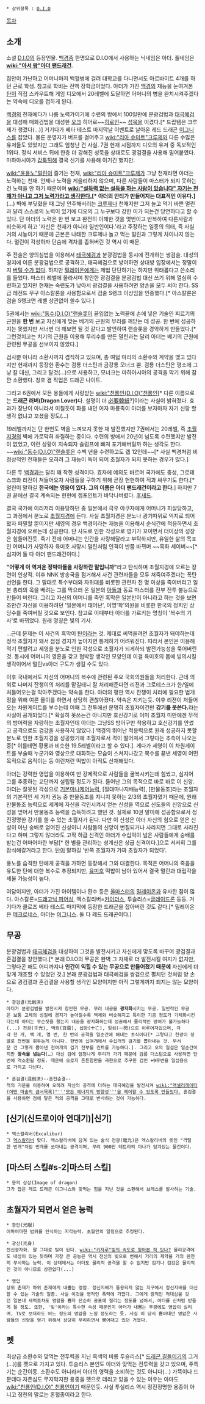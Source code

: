  * 상위항목 : [[D.I.O]]

[[목차]]

== 소개 ==
소설 [[D.I.O]]의 등장인물. [[백경]]중 한명으로 D.I.O에서 사용하는 닉네임은 아더. 풀네임은 '''[[wiki:"아서 왕"아더 팬드래건]]'''.

집안이 가난하고 어머니마저 백혈병에 걸려 대학교를 다니면서도 아르바이트 4개를 하던 근로 학생. 참고로 학비는 전액 장학금이었다. 아더가 가진 [[백경]]의 재능을 눈여겨본 [[탄]]이 직접 스카우트해 게임 디오에서 20레벨에 도달하면 어머니의 병을 완치시켜주겠다는 약속에 디오를 접하게 된다.

[[백경]]의 천재에다가 나름 노력가이기에 수련의 방에서 100일만에 분광검법과 [[태극혜검]]을 대성해 매화검법을 대성한 [[오크]] 히어로~~[[히로인]]~~ [[성묵]]을 이겼다.[* 드랍템은 크루제가 챙겼다(…)] 거기다가 베타 테스트 마지막날 이벤트로 날아온 레드 드래곤 [[이그니스]]를 잡았다. 물론 운영자가 버프를 걸어주고 [[wiki:"리아 슈미트"크루제]]와 다른 수많은 유저들도 있었지만 그래도 엄청난 건 사실. 7권 현재 시점까지 디오의 유저 중 독보적인 1위다. 정식 서비스 뒤에 한층 더 강해진 성묵을 상대로도 광검결을 사용해 밀어붙였다. 마하아시아가 [[갑툭튀]]해 결국 신기를 사용해 이기긴 했지만.

[[wiki:"윤용노"멀린]]이 즐기는 천재, [[wiki:"리아 슈미트"크루제]]가 그냥 천재라면 아더는 노력하는 천재. 언제나 노력을 게을리하지 않으며, 다른 사람들이 마스터가 되지 못하는 건 노력을 안 하기 때문이며 '''[[wiki:"설득력 없는 설득을 하는 사람이 있습니다" 자기는 천재가 아니고 그저 노력가라고 생각한다.]][* 아더의 안티가 만들어지는 대표적인 이유다.]'''(…) 벽에 부딪혔을 때 그냥 안주해버리는 [[크루제]]나 천재지만 그저 놀고 먹기 바쁜 멀린과 달리 스스로의 노력이 있기에 디오의 그 누구보다 강한 이가 되는건 당연하다고 할 수 있다. 단 아더의 노력은 한 번 보고 완전히 이해한 것을 몇번이고 반복하여 다른사람과 비슷하게 하고 '자신은 천재가 아니라 일반인이다.'라고 주장하는 일종의 의태, 즉 사실 거의 시늉이기 때문에 근본은 나태한 크루제나 놀고 먹는 멀린과 그렇게 차이나지 않는다. 멀린이 각성하자 단숨에 격차를 좁혀버린 것 역시 이 때문. 
 
주 전술은 양의심법을 이용해서 [[태극혜검]]과 분광검법을 동시에 전개하는 쌍검술. 대성의 경지에 이른 분광검법으로 공격하고, 태극혜검으로 방어하면 상대방 입장에서는 정말이지 [[버틸 수가 없다]]. 하지만 [[밀레이온]]에게는 제법 단단하기는 하지만 위태롭다고 쓴소리를 들었다. 마스터 레벨에 올라서며 창안한 광검결을 분광검법 대신 쓰기 위해 열심히 수련하고 있지만 현재는 숙련도가 낮아서 광검결을 사용하려면 양손을 모두 써야 한다. SS급 레전드 무구 아스칼론을 사용함으로서 검술 S랭크 이상임을 인증했다.[* 아스칼론은 검술 S랭크면 레벨 상관없이 쓸수 있다.]

5권에서는 [[wiki:"동수(D.I.O)"랜슬롯]]이 끝임없는 노력끝에 손에 넣은 기술인 찌르기의 근원을 '''한 번''' 보고 자신에게 맞는 베기의 근원의 무리를 깨닫는 데 성공. 한 번에 성공하지는 못했지만 서너번 더 해보면 될 것 같다고 발언하여 랜슬롯을 경악하게 만들었다.[* 그런것치고는 치기의 근원을 이용해 무리수를 만든 멀린과는 달리 아더는 베기의 근원에 관련된 무공을 선보이지 않았다.]

검사뿐 아니라 소환사까지 겸직하고 있으며, 총 여덟 마리의 소환수와 계약을 맺고 있다지만 현재까지 등장한 환수는 검룡 더스틴과 금강룡 모너크 뿐. 검룡 더스틴은 평소에 그냥 칼 대신, 그리고 탈것(...)으로 사용하고, 모너크는 마하아시아의 공격을 막기 위해 잠깐 소환했다. 칭호 겸 직업은 드래곤 나이트.

그리고 6권에서 모든 용들에게 사랑받는 [[wiki:"천룡인(D.I.O)"천룡인]][* 다른 이름으로는 '''드래곤 러버(Dragon Lover)'''다. 설명이 더 [[必要韓紙]]?]이라는 사실이 밝혀졌다. 효과가 장난이 아니라서 미칠듯이 화를 내던 여자 마룡족이 아더를 보자마자 자기 신랑 할생각 없냐고 꼬셨을 정도(…)

19레벨까지는 단 한번도 벽을 느껴보지 못한 채 발전했지만 7권에서는 20레벨, 즉 [[초월지경]]의 벽에 가로막혀 좌절하는 중이다. 수련의 방에서 20년이 넘도록 수련했지만 발전이 없었고, 이런 상황이 지속되자 슬럼프에 빠져 포기해버릴까 하는 생각도 한다. ~~[[wiki:"동수(D.I.O)"랜슬롯]]은 수백 년을 수련하고도 렙 12인데~~[* 사실 백경처럼 비정상적인 천재들은 오히려 그 재능이 독이 되어 초월자가 되지 못하는 경우가 많다.]

다른 두 [[백경]]과는 달리 꽤 착한 성격이다. 효자에 예의도 바르며 국가에도 충성, 그로테스크와 리전이 쳐들어오자 사람들을 구하기 위해 곧장 현현하여 적과 싸우기도 한다.[* 멀린이 말하길 '''한국에는 영웅이 있다. 그의 이름은 아더 팬드래건이라고 한다.'''] 하지만 7권 끝에선 결국 계속되는 현현에 젬포인트가 바닥나버렸다. [[후새드]].

결국 국가에 이리저리 이용당하던 중 일본에서 극우 야쿠자에게 어머니가 피살당하고, 그 과정에서 분노로 [[초월지경]]에 든다. 사실 초월지경은 분노나 광기따위로 억지로 되어봤자 파멸할 뿐이지만 세영의 경우 백경이라는 재능을 이용해서 순식간에 적응하면서 초월지경에 오르는데 성공한다. 단 사도로 인한 각성으로 영기가 꼬이면서 더이상의 성장은 힘들어진듯. 죽기 전에 어머니는 인간을 사랑해달라고 부탁하지만, 유일한 삶의 목표인 어머니가 사망하자 육미호 사망시 멀린처럼 인격이 반쯤 바뀌며 ~~흑화 세이버~~[* 심지어 둘 다 아더 팬드래건이다.]

'''"어떻게 이 역겨운 정박아들을 사랑하란 말입니까"'''라고 탄식하며 초월지경에 오르는 장면이 인상적. 이후 NNK 방송국을 점거해서 사건 관련자들을 모두 쳐죽여주겠다는 폭탄선언을 한다. 그 말대로 특수부대와 자위대를 비롯한 관련자 천 명 이상을 죽여버리고 일본 총리의 목을 베려는 그를 막으러 온 일본의 [[아돌]]과 동료 마스터를 전부 전투 불능으로 만들어 버린다. 그리고 자신의 어머니를 죽인 흑막은 일본만이 아니라고 하는 것을 보면 조만간 자신을 이용하려던 '일본에서 태어난', 이명'학'의원을 비롯한 한국의 정치인 상당수를 죽여버릴 것으로 보인다. 참고로 이때부터 아더를 가르키는 명칭이 '복수의 기사'로 바뀌었다. 원래 명칭은 빛의 기사. 

…근데 문제는 이 사건의 흑막이 [[탄]]이라는 것. 제대로 써먹을려면 초월자가 돼야하는데 정작 초월자가 돼서 점점 경지가 높아지면 통제하기 어려워진다. 따라서 본인은 이용해먹기 편할려고 세영을 분노로 인한 각성으로 초월자가 되게하되 발전가능성을 묶어버린것. 동시에 어머니의 영혼을 갖고 협박할 생각인 모양인데 이걸 육미호의 몸에 빙의시킬 생각이어서 멀린vs아더 구도가 생길 수도 있다. 

이후 국내에서도 자신의 어머니의 복수에 관련된 주요 국회의원들을 처리한다. 근데 의외로 나머지 잔챙이의 처리를 맡길테니 잘 처리해준다면 리젼과 그로테스크가 한/일에 처들어오는걸 막아주겠다는 약속을 한다. 아더의 평판 역시 잔챙이 처리에 필요한 법개정을 위해 여론 몰이를 하면서 상당히 괜찮아졌다. 약속은 지키는듯. 이후 리젼이 처들어오는 차원게이트를 부수는데 어째 그 전투에선 분명히 초월자이건만 '''강기를 못쓴다.'''라는 사실이 공개되었다.[* 확실히 못쓰는건 아니지만 호신강기로 이미 초월자 미만에겐 무적의 방어력을 자랑하는 초월자인데 아더는 그냥SS 방어구만 착용하고 호신강기를 안썼고 공격으로도 검강을 사용하지 않았다.] 백경의 뛰어난 적응력으로 원래 성공하지 못할 분노로 인한 초월지경을 성공했기에 초월자로서 격이 떨어져서 그렇다는 추측이 나오는 중[* 이를테면 황룡과 비슷한 19.5레벨이라고 할 수 있다.]. 게다가 세영이 이 차원게이트를 부술때 누군가와 영상으로 대화하는 모습이 스쳐지나갔고 복수를 끝낸 세영이 어떤 목적으로 움직이는 등 이런저런 떡밥이 아직도 산재해있다. 

아더는 강력한 영압을 이용하여 반 강제적으로 사람들을 굴복시키는데 힘썼고, 심지어 그를 추종하는 교단까지 설립될 정도가 된다. 들어난 그의 목적으로 바로 바로 이 신앙. 아더는 잘못된 각성으로 [[기본마나제어능력]], [절대마나지배능력], [만물동조]라는 초월자의 기본적인 세 가지 권능 중 만물동조를 지니지 못하는 2/3의 초월자였기 때문에,  원래 만물동조 능력으로 세계에 자신을 각인시켜서 얻는 신성을 역으로 신도들의 신앙으로 신성을 얻어서 만물동조 능력을 습득하려고 했던 것. 실제로 10권 말미에 성공함으로서 정진정명한 강기를 쓸 수 있는 초월자가 된다. 다만 이 신성은 아더 자신의 힘으로 얻은 신성이 아닌 숭배로 얻어진 신성이니 사람들의 신앙이 변질되거나 사라지면 그대로 사라진다고 하며 그렇지 않더라도 고작 하급 신격인 아더가 수십억이 넘은 사람들에게 숭배를 받는건 어마어마한 부담[* 한 별을 관리하는 성계신은 상급 신격이다.]으로 서서히 그를 잠식해갈거라고 한다. [[탄]]이 말하길  '반쪽 초월자가 가짜 초월자가 되었다'. 

용노를 습격한 탄에게 공격을 가하면 등장해서 그와 대결한다. 목적은 어머니의 죽음을 유도한 탄에 대한 복수로 추정되지만, [[육미호]] 떡밥이 남아 있어서 결국 멀린과 대립각을 세울 가능성이 높다.

여담이지만, 아더가 가진 아이템이나 환수 등은 [[올마스터]]의 [[밀레이온]]과 유사한 점이 많다. 아스칼론=[[드래고닉 피어싱]], 엑스칼리버=[[카이더스]], 투슬리스=[[글레이드론]] 등등. 거기다가 클로즈 베타 테스트 마지막에 등장한 드래곤을 잡아버린 것도 같다.[* 밀레이온은 [[메크로네스]], 아더는 [[이그니스]]. 둘 다 레드 드래곤이다.]

== 무공 ==
분광검법과 [[태극혜검]]을 대성하여 그것을 발전시키고 자신에게 맞도록 바꾸어 광검결과 혼검결을 창안했다.[* 본래 D.I.O의 무공은 완벽 그 자체로 더 발전시킬 여지가 없지만, 그렇다곤 해도 어디까지나 '''인간이 익힐 수 있는 무공으로 만들어졌기 때문에''' 자신에게 더 맞게 개조할 수 있었던 것.] 본래 분광검법과 태극혜검을 쌍검으로 펼치던 것처럼 양 손으로 광검결과 혼검결을 사용할 생각인 모양이지만 아직 그렇게까지 되지는 않는 모양이다.

 * 광검결(光劍決)
 아더가 분광검법을 발전시켜 창안한 무공. 무려 내공을 '''광자화'''시키는 무공. 일반적인 무공은 보통 고체의 성질에 경지가 높아질수록 액체와 비슷해지고 특이한 기공 정도가 기체화시킨다는데 아더는 무슨짓을 했는지 내공을 광자화하는데 성공해서 물리적인 방어가 불가능하다(...) 천광(千光), 백뢰(百雷), 십망(十亡), 일섬(一閃)으로 이루어져있으며, 각각 천 개, 백 개, 열 번, 한 번의 공격을 일순간에 해내는 초식이다[* 그렇다고 천광이 정말로 천번을 휘두는게 아니다. 한번에 십여개에서 수십개의 검기를 뽑아내는 것. 무서운 건 그렇게 뽑아낸 천여개의 검기 전부를 컨트롤 가능하다.]. 그리고 오의 일섬은 일순간이지만 '''광속을 넘는다'''(…) 대신 검에 엄청나게 무리가 가기 때문에 검룡 더스틴으로 사용하면 단번에 역소환될 정도. 때문에 오로지 튼튼함만을 극한으로 추구한 검인 +9무변을 일섬용으로 가지고 다닌다.

 * 혼검결(混劍決)--혼전순결--
 적의 기운을 이용하여 오히려 자신의 공격에 더하는 태극혜검을 발전시켜 [[wiki:"액셀러레이터(어떤 마술의 금서목록)"'''모든 에너지의 방향성'''을 제어할 수 있도록 만들었다.]] 혼검결을 사용하면 검에 닿은 적의 공격을 그대로 반사하는 것이 가능하다.

== [신기(신드로이아 연대기)|신기] ==
 * 엑스칼리버(Excalibur)
 그 [[엑스칼리버]] 맞다. 엑스칼리버에 담겨 있는 술식 전광(電光)은 엑스칼리버의 뜻인 "격렬한 번개"처럼 번개를 쏘아내는 공격이며, 무려 900만 테트라의 마나가 담겨있는 물건이다.

== [마스터 스킬#s-2|마스터 스킬] ==
 * 용의 상상(Image of dragon)
 그가 잡은 레드 드래곤 이그니스와 맞먹는 힘을 지닌 것을 소환해서 브레스를 발사하는 기술.

== 초월자가 되면서 얻은 능력 ==
 * 광안(光眼)
 어마어마한 범위를 인식하는 지각능력. 초월안의 일정으로 추정된다.

 * 광신(光身)
 전신광자화. 말 그대로 빛이 된다. [[wiki:"키자루"빛의 속도로 맞아본 적 있나?]] 물리공격에도 내성이 있는 듯하며 가장 큰 공능은 역시 전신의 빛으로 변해서 거리의 제약을 거의 완전히 무시하는 능력. 이 상태에서는 아더도 물리적 공격을 할 수 없지만 검기나 검강은 물리적인 것이 아니므로 상관없다(...)

 * 영압
 상위 존재가 하위 존재에게 내뿜는 영압. 정신지배가 통용되지 않는 지구에서 정신지배를 대신할 수 있는 기술의 일종. 사실 이것을 영적인 폭력에 가깝다. 그에게 광적인 적대심을 갖던 일본내 세력조차도 영압을 뿜자 단순히 공포에 질리는 정도를 넘어서, 아더를 신처럼 받들게 될 정도. 또한, '빛'이라는 특수한 속성 때문인지 아더가 내뿜는 후광에도 영압이 실리며, TV로 보더라도 어느 정도의 영압을 느낄 정도라는 듯. 사실 이 당시 뿜어대던 영압은 사람들의 신앙을 얻기 위해서 상당히 무리하면서 뿜어대고 있던 거였다. 

== 펫 ==
최상급 소환수와 맞먹는 전투력을 지닌 흑색의 비룡 투슬리스[* [[드래곤 길들이기]]의 그거(…)]를 펫으로 가지고 있다. 투슬리스 본인도 아더와 맞먹는 전투력을 갖고 있으며, 주특기는 순간이동. 소환수도 아니라서 아더의 영력을 소비하는 것도 아니다(…) 가뜩이나 드문데다 자존심도 무지막지한 용종을 펫으로 데리고 있을 수 있는 이유는 아마도 [[wiki:"천룡인(D.I.O)" 천룡인]]이기 때문인듯. 사실 투실리스 역시 정진정명한 용종이 아니고 정천의 말로는 혼혈종이라고 한다.
